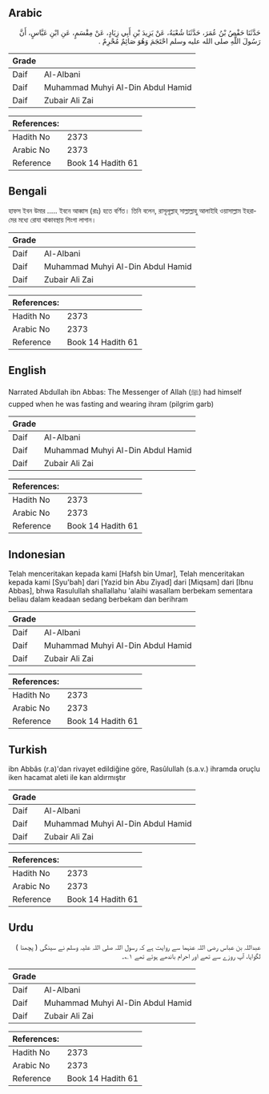 ## Arabic


<div dir="rtl" lang="ar" style={{fontSize:'larger',backgroundColor:'#f8f9fa',padding:20}}>
حَدَّثَنَا حَفْصُ بْنُ عُمَرَ، حَدَّثَنَا شُعْبَةُ، عَنْ يَزِيدَ بْنِ أَبِي زِيَادٍ، عَنْ مِقْسَمٍ، عَنِ ابْنِ عَبَّاسٍ، أَنَّ رَسُولَ اللَّهِ صلى الله عليه وسلم احْتَجَمَ وَهُوَ صَائِمٌ مُحْرِمٌ ‏.‏
</div>
<div style={{backgroundColor:'#f8f9fa',padding:20, marginBottom: 10}}><table> <thead> <tr> <th>Grade</th> <th></th> </tr> </thead> <tbody> <tr><td>Daif</td><td>Al-Albani</td></tr><tr><td>Daif</td><td>Muhammad Muhyi Al-Din Abdul Hamid</td></tr><tr><td>Daif</td><td>Zubair Ali Zai</td></tr></tbody></table><table> <thead> <tr> <th>References:</th> <th></th> </tr> </thead> <tbody><tr><td>Hadith No</td><td>2373</td></tr><tr><td>Arabic No</td><td>2373</td></tr><tr><td>Reference</td><td>Book 14 Hadith 61</td></tr></tbody></table></div>

## Bengali


<div dir="ltr" lang="bn" style={{fontSize:'larger',backgroundColor:'#f8f9fa',padding:20}}>
হাফস ইবন উমার ..... ইবনে আব্বাস (রাঃ) হতে বর্ণিত। তিনি বলেন, রাসূলূল্লাহ্ সাল্লাল্লাহু আলাইহি ওয়াসাল্লাম ইহরামের মধ্যে রোযা থাকাবস্থায় শিংগা লাগান।
</div>
<div style={{backgroundColor:'#f8f9fa',padding:20, marginBottom: 10}}><table> <thead> <tr> <th>Grade</th> <th></th> </tr> </thead> <tbody> <tr><td>Daif</td><td>Al-Albani</td></tr><tr><td>Daif</td><td>Muhammad Muhyi Al-Din Abdul Hamid</td></tr><tr><td>Daif</td><td>Zubair Ali Zai</td></tr></tbody></table><table> <thead> <tr> <th>References:</th> <th></th> </tr> </thead> <tbody><tr><td>Hadith No</td><td>2373</td></tr><tr><td>Arabic No</td><td>2373</td></tr><tr><td>Reference</td><td>Book 14 Hadith 61</td></tr></tbody></table></div>

## English


<div dir="ltr" lang="en" style={{fontSize:'larger',backgroundColor:'#f8f9fa',padding:20}}>
Narrated Abdullah ibn Abbas: The Messenger of Allah (ﷺ) had himself cupped when he was fasting and wearing ihram (pilgrim garb)
</div>
<div style={{backgroundColor:'#f8f9fa',padding:20, marginBottom: 10}}><table> <thead> <tr> <th>Grade</th> <th></th> </tr> </thead> <tbody> <tr><td>Daif</td><td>Al-Albani</td></tr><tr><td>Daif</td><td>Muhammad Muhyi Al-Din Abdul Hamid</td></tr><tr><td>Daif</td><td>Zubair Ali Zai</td></tr></tbody></table><table> <thead> <tr> <th>References:</th> <th></th> </tr> </thead> <tbody><tr><td>Hadith No</td><td>2373</td></tr><tr><td>Arabic No</td><td>2373</td></tr><tr><td>Reference</td><td>Book 14 Hadith 61</td></tr></tbody></table></div>

## Indonesian


<div dir="ltr" lang="id" style={{fontSize:'larger',backgroundColor:'#f8f9fa',padding:20}}>
Telah menceritakan kepada kami [Hafsh bin Umar], Telah menceritakan kepada kami [Syu'bah] dari [Yazid bin Abu Ziyad] dari [Miqsam] dari [Ibnu Abbas], bhwa Rasulullah shallallahu 'alaihi wasallam berbekam sementara beliau dalam keadaan sedang berbekam dan berihram
</div>
<div style={{backgroundColor:'#f8f9fa',padding:20, marginBottom: 10}}><table> <thead> <tr> <th>Grade</th> <th></th> </tr> </thead> <tbody> <tr><td>Daif</td><td>Al-Albani</td></tr><tr><td>Daif</td><td>Muhammad Muhyi Al-Din Abdul Hamid</td></tr><tr><td>Daif</td><td>Zubair Ali Zai</td></tr></tbody></table><table> <thead> <tr> <th>References:</th> <th></th> </tr> </thead> <tbody><tr><td>Hadith No</td><td>2373</td></tr><tr><td>Arabic No</td><td>2373</td></tr><tr><td>Reference</td><td>Book 14 Hadith 61</td></tr></tbody></table></div>

## Turkish


<div dir="ltr" lang="tr" style={{fontSize:'larger',backgroundColor:'#f8f9fa',padding:20}}>
ibn Abbâs (r.a)'dan rivayet edildiğine göre, Rasûlullah (s.a.v.) ihramda oruçlu iken hacamat aleti ile kan aldırmıştır
</div>
<div style={{backgroundColor:'#f8f9fa',padding:20, marginBottom: 10}}><table> <thead> <tr> <th>Grade</th> <th></th> </tr> </thead> <tbody> <tr><td>Daif</td><td>Al-Albani</td></tr><tr><td>Daif</td><td>Muhammad Muhyi Al-Din Abdul Hamid</td></tr><tr><td>Daif</td><td>Zubair Ali Zai</td></tr></tbody></table><table> <thead> <tr> <th>References:</th> <th></th> </tr> </thead> <tbody><tr><td>Hadith No</td><td>2373</td></tr><tr><td>Arabic No</td><td>2373</td></tr><tr><td>Reference</td><td>Book 14 Hadith 61</td></tr></tbody></table></div>

## Urdu


<div dir="rtl" lang="ur" style={{fontSize:'larger',backgroundColor:'#f8f9fa',padding:20}}>
عبداللہ بن عباس رضی اللہ عنہما سے روایت ہے کہ رسول اللہ صلی اللہ علیہ وسلم نے سینگی ( پچھنا ) لگوایا، آپ روزے سے تھے اور احرام باندھے ہوئے تھے ۱؎۔
</div>
<div style={{backgroundColor:'#f8f9fa',padding:20, marginBottom: 10}}><table> <thead> <tr> <th>Grade</th> <th></th> </tr> </thead> <tbody> <tr><td>Daif</td><td>Al-Albani</td></tr><tr><td>Daif</td><td>Muhammad Muhyi Al-Din Abdul Hamid</td></tr><tr><td>Daif</td><td>Zubair Ali Zai</td></tr></tbody></table><table> <thead> <tr> <th>References:</th> <th></th> </tr> </thead> <tbody><tr><td>Hadith No</td><td>2373</td></tr><tr><td>Arabic No</td><td>2373</td></tr><tr><td>Reference</td><td>Book 14 Hadith 61</td></tr></tbody></table></div>